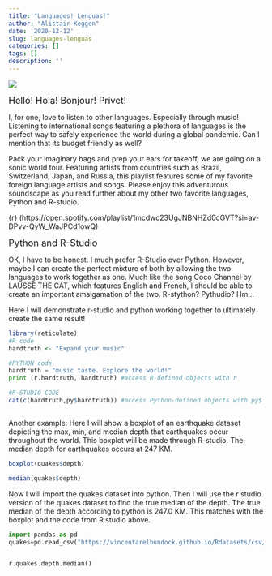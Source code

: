 ```yaml
---
title: "Languages! Lenguas!"
author: "Alistair Keggen"
date: '2020-12-12'
slug: languages-lenguas
categories: []
tags: []
description: ''
---
```


![](/post/2020-12-12-languages-lenguas_files/workpls.jpg)

 <font size="4"> Hello! Hola! Bonjour! Privet!</font> 

I, for one, love to listen to other languages. Especially through music! Listening to international songs featuring a plethora of languages is the perfect way to safely experience the world during a global pandemic. Can I mention that its budget friendly as well? 

Pack your imaginary bags and prep your ears for takeoff, we are going on a sonic world tour. Featuring artists from countries such as Brazil, Switzerland, Japan, and Russia, this playlist features some of my favorite foreign language artists and songs. Please enjoy this adventurous soundscape as you read further about my other two favorite languages, Python and R-studio. 

  {r}  (https://open.spotify.com/playlist/1mcdwc23UgJNBNHZd0cGVT?si=av-DPvv-QyW_WaJPCd1owQ)

<font size="4"> Python and R-Studio </font> 

OK, I have to be honest. I much prefer R-Studio over Python. However, maybe I can create the perfect mixture of both by allowing the two languages to work together as one. Much like the song Coco Channel by LAUSSE THE CAT, which features English and French, I should be able to create an important amalgamation of the two. 
R-stython? Pythudio? Hm...



Here I will demonstrate r-studio and python working together to ultimately create the same result!
```r
library(reticulate)
#R code
hardtruth <- "Expand your music"

```

```python
#PYTHON code
hardtruth = "music taste. Explore the world!"
print (r.hardtruth, hardtruth) #access R-defined objects with r


```
```r
#R-STUDIO CODE
cat(c(hardtruth,py$hardtruth)) #access Python-defined objects with py$



```
Another example: Here I will show a boxplot of an earthquake dataset depicting the max, min, and median depth that earthquakes occur throughout the world. This boxplot will be made through R-studio. The median depth for earthquakes occurs at 247 KM.

```r
boxplot(quakes$depth)

median(quakes$depth)
```
Now I will import the quakes dataset into python. Then I will use the r studio version of the quakes dataset to find the true median of the depth. The true median of the depth according to python is 247.0 KM. This matches with the boxplot and the code from R studio above.
```python

import pandas as pd
quakes=pd.read_csv("https://vincentarelbundock.github.io/Rdatasets/csv/datasets/quakes.csv",index_col=0)


r.quakes.depth.median()


```




